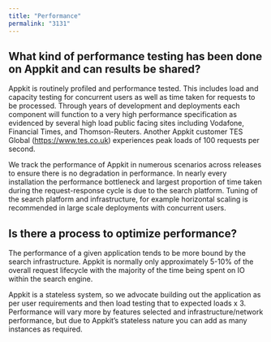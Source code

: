 ```yaml
---
title: "Performance"
permalink: "3131"
---
```


## What kind of performance testing has been done on Appkit and can results be shared?

Appkit is routinely profiled and performance tested. This includes load and capacity testing for concurrent users as well as time taken for requests to be processed. Through years of development and deployments each component will function to a very high performance specification as evidenced by several high load public facing sites including Vodafone, Financial Times, and Thomson-Reuters. Another Appkit customer TES Global (https://www.tes.co.uk) experiences peak loads of 100 requests per second.

We track the performance of Appkit in numerous scenarios across releases to ensure there is no degradation in performance. In nearly every installation the performance bottleneck and largest proportion of time taken during the request-response cycle is due to the search platform. Tuning of the search platform and infrastructure, for example horizontal scaling is recommended in large scale deployments with concurrent users.

## Is there a process to optimize performance?

The performance of a given application tends to be more bound by the search infrastructure. Appkit is normally only approximately 5-10% of the overall request lifecycle with the majority of the time being spent on IO within the search engine.

Appkit is a stateless system, so we advocate building out the application as per user requirements and then load testing that to expected loads x 3. Performance will vary more by features selected and infrastructure/network performance, but due to Appkit’s stateless nature you can add as many instances as required.